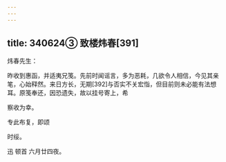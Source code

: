 ```yaml
---
---
---
```

title: 340624③ 致楼炜春[391]
---




炜春先生：

昨收到惠函，并适夷兄笺。先前时闻谣言，多为恶耗，几欲令人相信，今见其亲笔，心始释然。来日方长，无期[392]与否实不关宏恉，但目前则未必能有法想耳。原笺奉还，因恐遗失，故以挂号寄上，希

察收为幸。

专此布复，即颂

时绥。

迅 顿首 六月廿四夜。